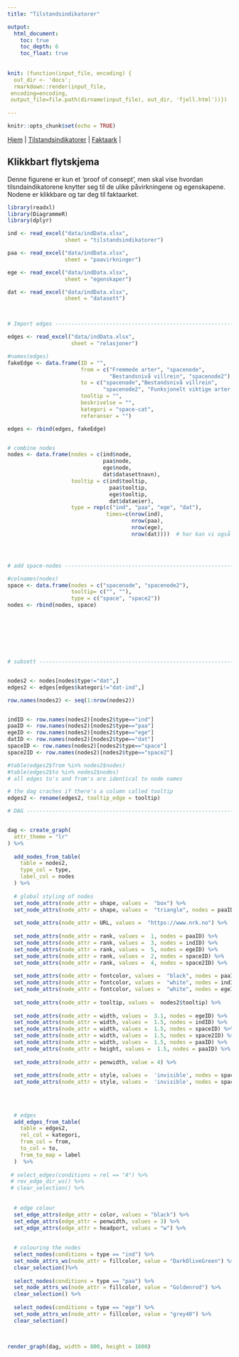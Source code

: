 ```yaml
---
title: "Tilstandsindikatorer"

output:
  html_document:
    toc: true
    toc_depth: 6
    toc_float: true
    
    
knit: (function(input_file, encoding) {
  out_dir <- 'docs';
  rmarkdown::render(input_file,
 encoding=encoding,
 output_file=file.path(dirname(input_file), out_dir, 'fjell.html'))})
 
---
```


```r
knitr::opts_chunk$set(echo = TRUE)
```



[Hjem](https://anders-kolstad.github.io/IBECA) | 
[Tilstandsindikatorer](https://anders-kolstad.github.io/IBECA/fjell) |
[Faktaark](https://anders-kolstad.github.io/IBECA/faktaark) |


## Klikkbart flytskjema
Denne figurene er kun et 'proof of consept', men skal vise hvordan tilsndaindikatorene knytter seg til de ulike påvirkningene og egenskapene. Nodene er klikkbare og tar deg til faktaarket.


```r
library(readxl)
library(DiagrammeR)
library(dplyr)

ind <- read_excel("data/indData.xlsx", 
                  sheet = "tilstandsindikatorer")

paa <- read_excel("data/indData.xlsx", 
                  sheet = "paavirkninger")

ege <- read_excel("data/indData.xlsx", 
                  sheet = "egenskaper")

dat <- read_excel("data/indData.xlsx", 
                  sheet = "datasett")



# Import edges ------------------------------------------------------------

edges <- read_excel("data/indData.xlsx", 
                    sheet = "relasjoner")

#names(edges)
fakeEdge <- data.frame(ID = "",
                       from = c("Fremmede arter", "spacenode", 
                                "Bestandsnivå villrein", "spacenode2"),
                       to = c("spacenode","Bestandsnivå villrein", 
                              "spacenode2", "Funksjonelt viktige arter og strukturer"),
                       tooltip = "",
                       beskrivelse = "",
                       kategori = "space-cat",
                       referanser = "")

edges <- rbind(edges, fakeEdge)


# combine nodes
nodes <- data.frame(nodes = c(ind$node,
                              paa$node,
                              ege$node,
                              dat$datasettnavn),
                    tooltip = c(ind$tooltip,
                                paa$tooltip,
                                ege$tooltip,
                                dat$dataeier),
                    type = rep(c("ind", "paa", "ege", "dat"), 
                               times=c(nrow(ind),
                                       nrow(paa),
                                       nrow(ege),
                                       nrow(dat))))  # har kan vi også legge til en kolonne for tooltips etc




# add space-nodes ---------------------------------------------------------

#colnames(nodes)
space <- data.frame(nodes = c("spacenode", "spacenode2"),
                    tooltip= c("", ""),
                    type = c("space", "space2"))
nodes <- rbind(nodes, space)








# subsett -----------------------------------------------------------------


nodes2 <- nodes[nodes$type!="dat",]
edges2 <- edges[edges$kategori!="dat-ind",]

row.names(nodes2) <- seq(1:nrow(nodes2))


indID <- row.names(nodes2)[nodes2$type=="ind"]
paaID <- row.names(nodes2)[nodes2$type=="paa"]
egeID <- row.names(nodes2)[nodes2$type=="ege"]
datID <- row.names(nodes2)[nodes2$type=="dat"]
spaceID <- row.names(nodes2)[nodes2$type=="space"]
space2ID <- row.names(nodes2)[nodes2$type=="space2"]

#table(edges2$from %in% nodes2$nodes)
#table(edges2$to %in% nodes2$nodes)
# all edges to's and from's are identical to node names

# the dag craches if there's a column called tooltip
edges2 <- rename(edges2, tooltip_edge = tooltip)

# DAG ---------------------------------------------------------------------


dag <- create_graph( 
  attr_theme = "lr"
) %>%   
  
  add_nodes_from_table(
    table = nodes2,
    type_col = type,
    label_col = nodes
  ) %>%
  
  # global styling of nodes
  set_node_attrs(node_attr = shape, values =  "box") %>%
  set_node_attrs(node_attr = shape, values =  "triangle", nodes = paaID) %>%
  
  set_node_attrs(node_attr = URL, values =  "https://www.nrk.no") %>%
  
  set_node_attrs(node_attr = rank, values =  1, nodes = paaID) %>%
  set_node_attrs(node_attr = rank, values =  3, nodes = indID) %>%
  set_node_attrs(node_attr = rank, values =  5, nodes = egeID) %>%
  set_node_attrs(node_attr = rank, values =  2, nodes = spaceID) %>%
  set_node_attrs(node_attr = rank, values =  4, nodes = space2ID) %>%
  
  set_node_attrs(node_attr = fontcolor, values =  "black", nodes = paaID) %>%
  set_node_attrs(node_attr = fontcolor, values =  "white", nodes = indID) %>%
  set_node_attrs(node_attr = fontcolor, values =  "white", nodes = egeID) %>%
  
  set_node_attrs(node_attr = tooltip, values =  nodes2$tooltip) %>%
  
  set_node_attrs(node_attr = width, values =  3.1, nodes = egeID) %>%  # width of egenskaper
  set_node_attrs(node_attr = width, values =  1.5, nodes = indID) %>% 
  set_node_attrs(node_attr = width, values =  1.5, nodes = spaceID) %>% 
  set_node_attrs(node_attr = width, values =  1.5, nodes = space2ID) %>% 
  set_node_attrs(node_attr = width, values =  1.5, nodes = paaID) %>% 
  set_node_attrs(node_attr = height, values =  1.5, nodes = paaID) %>% 
  
  set_node_attrs(node_attr = penwidth, value = 4) %>%
  
  set_node_attrs(node_attr = style, values =  'invisible', nodes = spaceID) %>%
  set_node_attrs(node_attr = style, values =  'invisible', nodes = space2ID) %>%
  
  
  
  
  # edges
  add_edges_from_table(
    table = edges2,
    rel_col = kategori,
    from_col = from,
    to_col = to,
    from_to_map = label    
  )  %>%
  
 # select_edges(conditions = rel == "A") %>%
 # rev_edge_dir_ws() %>%
 # clear_selection() %>%
  
  
  # edge colour
  set_edge_attrs(edge_attr = color, values = "black") %>%
  set_edge_attrs(edge_attr = penwidth, values = 3) %>%
  set_edge_attrs(edge_attr = headport, values = "w") %>%
  
  
  # colouring the nodes
  select_nodes(conditions = type == "ind") %>%
  set_node_attrs_ws(node_attr = fillcolor, value = "DarkOliveGreen") %>%
  clear_selection()%>%
  
  select_nodes(conditions = type == "paa") %>%
  set_node_attrs_ws(node_attr = fillcolor, value = "Goldenrod") %>%
  clear_selection() %>%
  
  select_nodes(conditions = type == "ege") %>%
  set_node_attrs_ws(node_attr = fillcolor, value = "grey40") %>%
  clear_selection()
  


render_graph(dag, width = 800, height = 1600)
```





